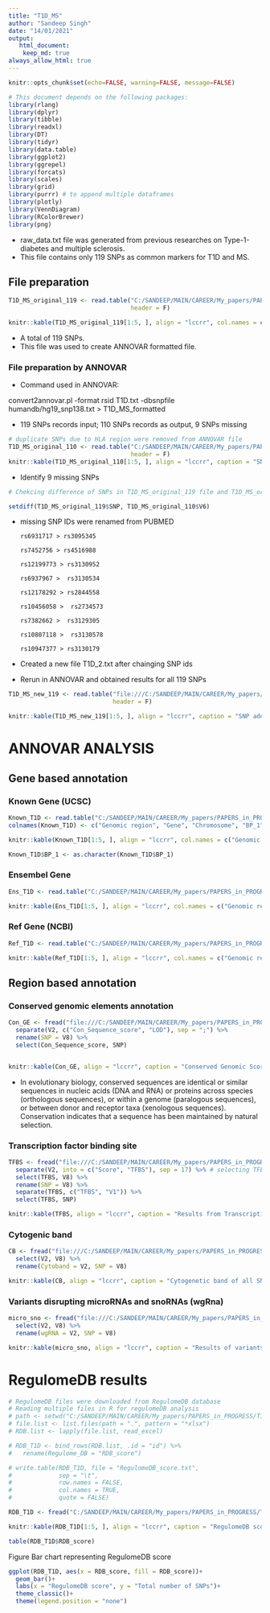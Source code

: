 ```yaml
---
title: "T1D_MS"
author: "Sandeep Singh"
date: "14/01/2021"
output: 
   html_document:
    keep_md: true
always_allow_html: true
---
```


```r
knitr::opts_chunk$set(echo=FALSE, warning=FALSE, message=FALSE)
```


```r
# This document depends on the following packages:
library(rlang)
library(dplyr)
library(tibble)
library(readxl)
library(DT)
library(tidyr)
library(data.table)
library(ggplot2)
library(ggrepel)
library(forcats)
library(scales)
library(grid)
library(purrr) # to append multiple dataframes
library(plotly)
library(VennDiagram)
library(RColorBrewer)
library(png)
```

* raw_data.txt file was generated from previous researches on Type-1-diabetes and multiple sclerosis.  
* This file contains only 119 SNPs as common markers for T1D and MS. 

## File preparation
```r
T1D_MS_original_119 <- read.table("C:/SANDEEP/MAIN/CAREER/My_papers/PAPERS_in_PROGRESS/T1D_MS/T1D_MS_new/T1D.txt",
                                  header = F) 

knitr::kable(T1D_MS_original_119[1:5, ], align = "lccrr", col.names = c('SNP'), caption = "Table representing SNPs associated with T1D and MS.")
```

* A total of 119 SNPs.
* This file was used to create ANNOVAR formatted file.

### File preparation by ANNOVAR
* Command used in ANNOVAR: 

convert2annovar.pl -format rsid T1D.txt -dbsnpfile humandb/hg19_snp138.txt > T1D_MS_formatted

* 119 SNPs records input; 110 SNPs records as output, 9 SNPs missing

```r
# duplicate SNPs due to HLA region were removed from ANNOVAR file
T1D_MS_original_110 <- read.table("C:/SANDEEP/MAIN/CAREER/My_papers/PAPERS_in_PROGRESS/T1D_MS/T1D_MS_new/T1D_MS_formatted.txt",
                                  header = F)
knitr::kable(T1D_MS_original_110[1:5, ], align = "lccrr", caption = "SNPs run in ANNOVAR.")
```

* Identify 9 missing SNPs

```r
# Chekcing difference of SNPs in T1D_MS_original_119 file and T1D_MS_original_110 file

setdiff(T1D_MS_original_119$SNP, T1D_MS_original_110$V6)
```

* missing SNP IDs were renamed from PUBMED

      rs6931717 > rs3095345
      
      rs7452756 > rs4516988
      
      rs12199773 > rs3130952
      
      rs6937967 >  rs3130534
      
      rs12178292 > rs2844558
      
      rs10456058 >  rs2734573
      
      rs7382662 >  rs3129305
      
      rs10807118 >  rs3130578
      
      rs10947377 > rs3130179
      
* Created a new file T1D_2.txt after chainging SNP ids
* Rerun in ANNOVAR and obtained results for all 119 SNPs 

```r
T1D_MS_new_119 <- read.table("file:///C:/SANDEEP/MAIN/CAREER/My_papers/PAPERS_in_PROGRESS/T1D_MS/T1D_MS_new/T1D_MS_formatted_2.txt", 
                             header = F)

knitr::kable(T1D_MS_new_119[1:5, ], align = "lccrr", caption = "SNP added with 9 missing data.")
```

# ANNOVAR ANALYSIS

## Gene based annotation

### Known Gene (UCSC)
```r
Known_T1D <- read.table("C:/SANDEEP/MAIN/CAREER/My_papers/PAPERS_in_PROGRESS/T1D_MS/T1D_MS_new/ANNOVAR_RESULTS/Gene_based/Known_gene_T1D.variant_function", header = F)
colnames(Known_T1D) <- c("Genomic region", "Gene", "Chromosome", "BP_1", "BP_2", "A1", "A2", "SNP") 

knitr::kable(Known_T1D[1:5, ], align = "lccrr", col.names = c("Genomic region", "Gene", "Chromosome", "BP_1", "BP_2", "A1", "A2", "SNP"), caption = "Table representing SNPs information from known gene.")

Known_T1D$BP_1 <- as.character(Known_T1D$BP_1)
```

### Ensembel Gene
```r
Ens_T1D <- read.table("C:/SANDEEP/MAIN/CAREER/My_papers/PAPERS_in_PROGRESS/T1D_MS/T1D_MS_new/ANNOVAR_RESULTS/Gene_based/Ens_gene_T1D.variant_function", header = F)

knitr::kable(Ens_T1D[1:5, ], align = "lccrr", col.names = c("Genomic region", "Gene", "Chromosome", "BP_1", "BP_2", "A1", "A2", "SNP"), caption = "Table representing SNPs information from Ensemble gene.")
```      

### Ref Gene (NCBI)
```r
Ref_T1D <- read.table("C:/SANDEEP/MAIN/CAREER/My_papers/PAPERS_in_PROGRESS/T1D_MS/T1D_MS_new/ANNOVAR_RESULTS/Gene_based/Ref_gene_T1D.variant_function", header = F)

knitr::kable(Ref_T1D[1:5, ], align = "lccrr", col.names = c("Genomic region", "Gene", "Chromosome", "BP_1", "BP_2", "A1", "A2", "SNP"), caption = "Table representing SNPs information from Reference gene.")
```

## Region based annotation

### Conserved genomic elements annotation
```r
Con_GE <- fread("file:///C:/SANDEEP/MAIN/CAREER/My_papers/PAPERS_in_PROGRESS/T1D_MS/T1D_MS_new/ANNOVAR_RESULTS/Region_based/T1D_consgenele.hg19_phastConsElements46way") %>%
  separate(V2, c("Con_Sequence_score", "LOD"), sep = ";") %>% 
  rename(SNP = V8) %>% 
  select(Con_Sequence_score, SNP)


knitr::kable(Con_GE, align = "lccrr", caption = "Conserved Genomic Score from NCBI database.")
```

* In evolutionary biology, conserved sequences are identical or similar sequences in nucleic acids (DNA and RNA) or proteins across species (orthologous sequences), or within a genome (paralogous sequences), or between donor and receptor taxa (xenologous sequences). Conservation indicates that a sequence has been maintained by natural selection.

### Transcription factor binding site

```r
TFBS <- fread("file:///C:/SANDEEP/MAIN/CAREER/My_papers/PAPERS_in_PROGRESS/T1D_MS/T1D_MS_new/ANNOVAR_RESULTS/Region_based/T1D_TFBS.hg19_tfbsConsSites") %>%
  separate(V2, into = c("Score", "TFBS"), sep = 17) %>% # selecting TFBS site after 17
  select(TFBS, V8) %>%
  rename(SNP = V8) %>% 
  separate(TFBS, c("TFBS", "V1")) %>% 
  select(TFBS, SNP)

knitr::kable(TFBS, align = "lccrr", caption = "Results from Transcription Factor Binding Site using TRANSFAC database.")
```

### Cytogenic band

```r
CB <- fread("file:///C:/SANDEEP/MAIN/CAREER/My_papers/PAPERS_in_PROGRESS/T1D_MS/T1D_MS_new/ANNOVAR_RESULTS/Region_based/T1D_cytoband.hg19_cytoBand") %>% 
  select(V2, V8) %>% 
  rename(Cytoband = V2, SNP = V8) 

knitr::kable(CB, align = "lccrr", caption = "Cytogenetic band of all SNPs.")
```

### Variants disrupting microRNAs and snoRNAs (wgRna)

```r
micro_sno <- fread("file:///C:/SANDEEP/MAIN/CAREER/My_papers/PAPERS_in_PROGRESS/T1D_MS/T1D_MS_new/ANNOVAR_RESULTS/Region_based/T1D_wgRna.hg19_wgRna") %>% 
  select(V2, V8) %>% 
  rename(wgRNA = V2, SNP = V8)

knitr::kable(micro_sno, align = "lccrr", caption = "Results of variants disrupting microRNAs and snoRNAs.")
```

# RegulomeDB results
```r
# RegulomeDB files were downloaded from RegulomeDB database
# Reading multiple files in R for regulomeDB analysis
# path <- setwd("C:/SANDEEP/MAIN/CAREER/My_papers/PAPERS_in_PROGRESS/T1D_MS/T1D_MS_new/RegulomeDB_Results")
# file.list <- list.files(path = ".", pattern = "*xlsx")
# RDB.list <- lapply(file.list, read_excel)
```

```r
# RDB_T1D <- bind_rows(RDB.list, .id = "id") %>% 
#   rename(Regulome_DB = "RDB_score")

# write.table(RDB_T1D, file = "RegulomeDB_score.txt",
#             sep = "\t",
#             row.names = FALSE,
#             col.names = TRUE,
#             quote = FALSE)
```

```r
RDB_T1D <- fread("C:/SANDEEP/MAIN/CAREER/My_papers/PAPERS_in_PROGRESS/T1D_MS/T1D_MS_new/RegulomeDB_Results/RegulomeDB_score.txt")

knitr::kable(RDB_T1D[1:5, ], align = "lccrr", caption = "RegulomeDB score.")
```

```r
table(RDB_T1D$RDB_score)
```

Figure Bar chart representing RegulomeDB score
```r
ggplot(RDB_T1D, aes(x = RDB_score, fill = RDB_score))+
  geom_bar()+
  labs(x = "RegulomeDB score", y = "Total number of SNPs")+
  theme_classic()+
  theme(legend.position = "none")
```

